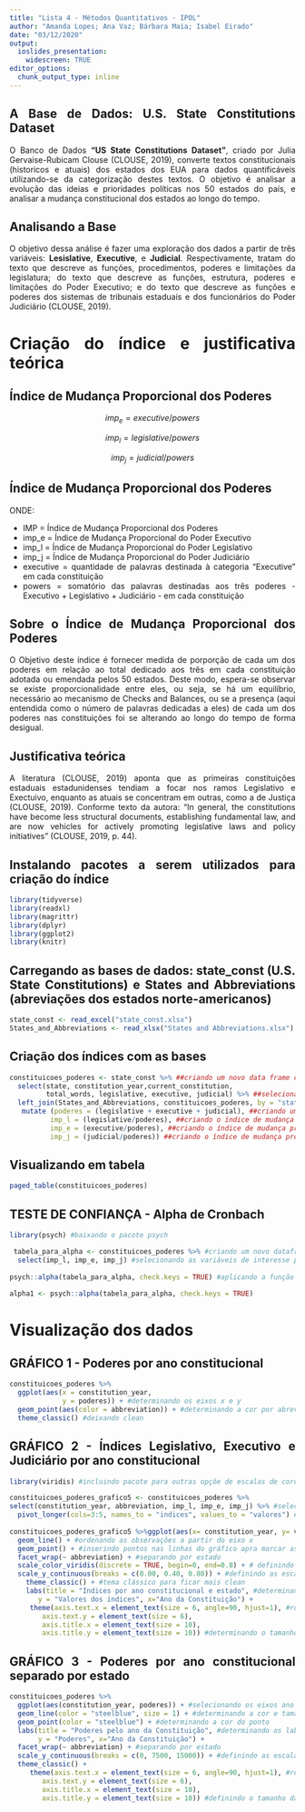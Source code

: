 ```yaml
---
title: "Lista 4 - Métodos Quantitativos - IPOL"
author: "Amanda Lopes; Ana Vaz; Bárbara Maia; Isabel Eirado"
date: "03/12/2020"
output: 
  ioslides_presentation:
    widescreen: TRUE
editor_options: 
  chunk_output_type: inline
---
```


## A Base de Dados: U.S. State Constitutions Dataset
O Banco de Dados **"US State Constitutions Dataset"**, criado por Julia Gervaise-Rubicam Clouse (CLOUSE, 2019), converte textos constitucionais (historicos e atuais) dos estados dos EUA para dados quantificáveis utilizando-se da categorização destes textos. O objetivo é analisar a evolução das ideias e prioridades políticas nos 50 estados do país, e analisar a mudança constitucional dos estados ao longo do tempo.

<style>
body {
text-align: justify}
</style>

## Analisando a Base
O objetivo dessa análise é fazer uma exploração dos dados a partir de três variáveis: **Lesislative**, **Executive**, e **Judicial**. 
Respectivamente, tratam do texto que descreve as funções, procedimentos, poderes e limitações da legislatura; do texto que descreve as funções, estrutura, poderes e limitações do Poder Executivo; e do texto que descreve as funções e poderes dos sistemas de tribunais estaduais e dos funcionários do Poder Judiciário (CLOUSE, 2019).

<style>
body {
text-align: justify}
</style>

# Criação do índice e justificativa teórica


## Índice de Mudança Proporcional dos Poderes


$$
imp_e = executive/powers
$$


$$
imp_l = legislative/powers
$$


$$
imp_j = judicial/powers
$$


## Índice de Mudança Proporcional dos Poderes

ONDE:

- IMP = Índice de Mudança Proporcional dos Poderes
- imp_e = Índice de Mudança Proporcional do Poder Executivo
- imp_l = Índice de Mudança Proporcional do Poder Legislativo
- imp_j = Índice de Mudança Proporcional do Poder Judiciário
- executive = quantidade de palavras destinada à categoria "Executive" em cada constituição
- powers = somatório das palavras destinadas aos três poderes - Executivo + Legislativo + Judiciário - em cada constituição

## Sobre o Índice de Mudança Proporcional dos Poderes

O Objetivo deste índice é fornecer medida de porporção de cada um dos poderes em relação ao total dedicado aos três em cada constituição adotada ou emendada pelos 50 estados. Deste modo, espera-se observar se existe proporcionalidade entre eles, ou seja, se há um equilíbrio, necessário ao mecanismo de Checks and Balances, ou se a presença (aqui entendida como o número de palavras dedicadas a eles) de cada um dos poderes nas constituições foi se alterando ao longo do tempo de forma desigual.

<style>
body {
text-align: justify}
</style>

## Justificativa teórica 
A literatura (CLOUSE, 2019) aponta que as primeiras constituições estaduais estadunidenses tendiam a focar nos ramos Legislativo e Exectuivo, enquanto as atuais se concentram em outras, como a de Justiça (CLOUSE, 2019). Conforme texto da autora: 
"In general, the constitutions have become less structural documents, establishing fundamental law, and are now vehicles for actively promoting legislative laws and policy initiatives" (CLOUSE, 2019, p. 44).

<style>
body {
text-align: justify}
</style>

## Instalando pacotes a serem utilizados para criação do índice

```r
library(tidyverse)
library(readxl)
library(magrittr)
library(dplyr)
library(ggplot2)
library(knitr)
```

## Carregando as bases de dados: state_const (U.S. State Constitutions) e States and Abbreviations (abreviações dos estados norte-americanos)
```r
state_const <- read_excel("state_const.xlsx")
States_and_Abbreviations <- read_xlsx("States and Abbreviations.xlsx")
```

## Criação dos índices com as bases
```r
constituicoes_poderes <- state_const %>% ##criando um novo data frame com as manipulações
  select(state, constitution_year,current_constitution, 
         total_words, legislative, executive, judicial) %>% ##selecionando as variáveis de interesse
  left_join(States_and_Abbreviations, constituicoes_poderes, by = "state") %>% ##criando uma nova coluna de abreviacoes a partir do data.frame States and Abbreviations
   mutate (poderes = (legislative + executive + judicial), ##criando uma nova coluna com os valores somados das categorias executivo, legislativo e judiciário
          imp_l = (legislative/poderes), ##criando o índice de mudança proporcional do legislativo em relação à soma dos poderes
          imp_e = (executive/poderes), ##criando o índice de mudança proporcional do executivo em relação à soma dos poderes
          imp_j = (judicial/poderes)) ##criando o índice de mudança proporcional do judiciário em relação à soma dos poderes

```
## Visualizando em tabela

```r
paged_table(constituicoes_poderes)
```

## TESTE DE CONFIANÇA - Alpha de Cronbach
```r
library(psych) #baixando o pacote psych

 tabela_para_alpha <- constituicoes_poderes %>% #criando um novo dataframe 
  select(imp_l, imp_e, imp_j) #selecionando as variáveis de interesse para medir a covariancia  
 
psych::alpha(tabela_para_alpha, check.keys = TRUE) #aplicando a função "alpha" do pacote psych (os dois pontos :: demonstram para o R qual é o pacote a retirar a função)

alpha1 <- psych::alpha(tabela_para_alpha, check.keys = TRUE)
```

  
# Visualização dos dados

## GRÁFICO 1 - Poderes por ano constitucional
```r
constituicoes_poderes %>%
  ggplot(aes(x = constitution_year,
             y = poderes)) + #determinando os eixos x e y
  geom_point(aes(color = abbreviation)) + #determinando a cor por abreviacao/estado
  theme_classic() #deixando clean
```

## GRÁFICO 2 - Índices Legislativo, Executivo e Judiciário por ano constitucional

```r
library(viridis) #incluindo pacote para outras opçõe de escalas de cores

constituicoes_poderes_grafico5 <- constituicoes_poderes %>% 
select(constitution_year, abbreviation, imp_l, imp_e, imp_j) %>% #selecionando as variáveis de interesse
  pivot_longer(cols=3:5, names_to = "indices", values_to = "valores") #pivotando os dados para poder plotar os 3 indices
 
constituicoes_poderes_grafico5 %>%ggplot(aes(x= constitution_year, y= valores, group=indices, color=indices)) + #determinando eixos x, y e as linhas do grafico para cada um dos indices
  geom_line() + #ordenando as observações a partir do eixo x
  geom_point() + #inserindo pontos nas linhas do gráfico apra marcar as mudanças
  facet_wrap(~ abbreviation) + #separando por estado
  scale_color_viridis(discrete = TRUE, begin=0, end=0.8) + # definindo escala de cores das linhas dos gráficos e ajustando com begin e end para que a paleta de cores fiquem mais fortes e menos suaves
  scale_y_continuous(breaks = c(0.00, 0.40, 0.80)) + #definindo as escalas do eixo y
    theme_classic() + #tema clássico para ficar mais clean
    labs(title = "Indices por ano constitucional e estado", #determinando os marcadores dos gráficos
       y = "Valores dos indices", x="Ano da Constituição") +
     theme(axis.text.x = element_text(size = 6, angle=90, hjust=1), #rotacionando o eixo x para melhorar a visualização das datas
        axis.text.y = element_text(size = 6),
        axis.title.x = element_text(size = 10),
        axis.title.y = element_text(size = 10)) #determinando o tamanho das fontes dos labels
```

## GRÁFICO 3 - Poderes por ano constitucional separado por estado
```r
constituicoes_poderes %>%
  ggplot(aes(constitution_year, poderes)) + #selecionando os eixos ano da constituicao e da variavel de interesse (poderes)
  geom_line(color = "steelblue", size = 1) + #determinando a cor e tamanho da linha
  geom_point(color = "steelblue") + #determinando a cor do ponto
  labs(title = "Poderes pelo ano da Constituição", #determinando os labels
       y = "Poderes", x="Ano da Constituição") +
  facet_wrap(~ abbreviation) + #separando por estado
  scale_y_continuous(breaks = c(0, 7500, 15000)) + #definindo as escalas do eixo y 
  theme_classic() +
     theme(axis.text.x = element_text(size = 6, angle=90, hjust=1), #rotacionando o eixo x para melhorar a visualização das datas
        axis.text.y = element_text(size = 6),
        axis.title.x = element_text(size = 10),
        axis.title.y = element_text(size = 10)) #definindo o tamanho das fontes dos textos dos eixos
```
